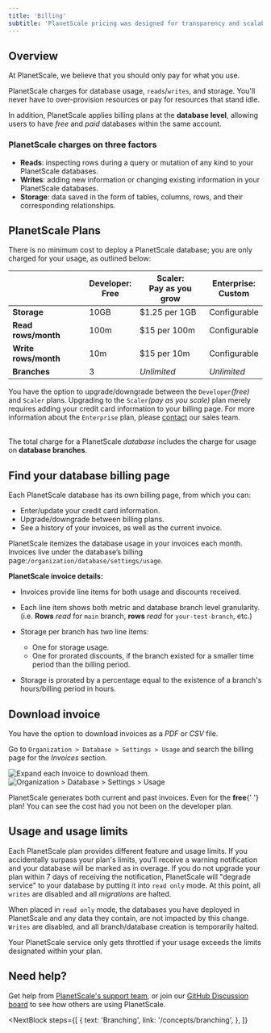 ```yaml
---
title: 'Billing'
subtitle: 'PlanetScale pricing was designed for transparency and scalability. Our serverless pricing model means only paying for what you use.'
---
```


## Overview

At PlanetScale, we believe that you should only pay for what you use.

PlanetScale charges for database usage, `reads`/`writes`, and storage. You'll never have to over-provision resources or pay for resources that stand idle.

In addition, PlanetScale applies billing plans at the **database level**, allowing users to have _free_ and _paid_ databases within the same account.

### PlanetScale charges on three factors

- **Reads**: inspecting rows during a query or mutation of any kind to your PlanetScale databases.
- **Writes**: adding new information or changing existing information in your PlanetScale databases.
- **Storage**: data saved in the form of tables, columns, rows, and their corresponding relationships.

## PlanetScale Plans

There is no minimum cost to deploy a PlanetScale database; you are only charged for your usage, as outlined below:

|                      | Developer:<br />Free | Scaler:<br />Pay as you grow | Enterprise: <br />Custom |
| -------------------- | -------------------- | ---------------------------- | ------------------------ |
| **Storage**          | 10GB                 | $1.25 per 1GB                | Configurable             |
| **Read rows/month**  | 100m                 | $15 per 100m                 | Configurable             |
| **Write rows/month** | 10m                  | $15 per 10m                  | Configurable             |
| **Branches**         | 3                    | _Unlimited_                  | _Unlimited_              |

You have the option to upgrade/downgrade between the `Developer`_(free)_ and `Scaler` plans. Upgrading to the `Scaler`_(pay as you scale)_ plan merely requires adding your credit card information to your billing page. For more information about the `Enterprise` plan, please [contact](https://www.planetscale.com/contact) our sales team.

<br />
<InfoBlock type="note">
  The total charge for a PlanetScale <em>database</em> includes the charge for
  usage on <b>database branches</b>.
</InfoBlock>

## Find your database billing page

Each PlanetScale database has its own billing page, from which you can:

- Enter/update your credit card information.
- Upgrade/downgrade between billing plans.
- See a history of your invoices, as well as the current invoice.

PlanetScale itemizes the database usage in your invoices each month. Invoices live under the database’s billing page:`/organization/database/settings/usage`.

**PlanetScale invoice details:**

- Invoices provide line items for both usage and discounts received.

- Each line item shows both metric and database branch level granularity. (i.e. **Rows** _read_ for `main` branch, **rows** _read_ for `your-test-branch`, etc.)

- Storage per branch has two line items:

  - One for storage usage.
  - One for prorated discounts, if the branch existed for a smaller time period than the billing period.

- Storage is prorated by a percentage equal to the existence of a branch's hours/billing period in hours.

## Download invoice

You have the option to download invoices as a _PDF_ or _CSV_ file.

Go to `Organization > Database > Settings > Usage` and search the billing page for the _Invoices_ section.

![Expand each invoice to download them.](/img/docs/monthlyInvoices.png)
![Organization > Database > Settings > Usage](/img/docs/downloadInvoice.png)

<InfoBlock type="note">
  PlanetScale generates both current and past invoices. Even for the <b>free</b>{' '}
  plan! You can see the cost had you not been on the developer plan.
</InfoBlock>

## Usage and usage limits

Each PlanetScale plan provides different feature and usage limits. If you accidentally surpass your plan's limits, you'll receive a warning notification and your database will be marked as in overage. If you do not upgrade your plan within 7 days of receiving the notification, PlanetScale will "degrade service" to your database by putting it into `read only` mode. At this point, all `writes` are disabled and all _migrations_ are halted.

When placed in `read only` mode, the databases you have deployed in PlanetScale and any data they contain, are not impacted by this change. `Writes` are disabled, and all branch/database creation is temporarily halted.

<InfoBlock type="warning">
  Your PlanetScale service only gets throttled if your usage exceeds the limits
  designated within your plan.
</InfoBlock>

## Need help?

Get help from [PlanetScale's support team](https://www.planetscale.com/support), or join our [GitHub Discussion board](https://github.com/planetscale/beta/discussions) to see how others are using PlanetScale.

<NextBlock
  steps={[
    {
      text: 'Branching',
      link: '/concepts/branching',
    },
  ]}
></NextBlock>
